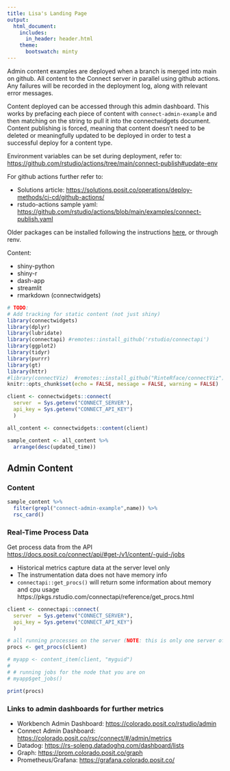 ```yaml
---
title: Lisa's Landing Page
output:
  html_document:
    includes:
      in_header: header.html
    theme:
      bootswatch: minty
---
```


Admin content examples are deployed when a branch is merged into main on github. All content to the Connect server in parallel using github actions. Any failures will be recorded in the deployment log, along with relevant error messages. 
 
Content deployed can be accessed through this admin dashboard. This works by prefacing each piece of content with `connect-admin-example` and then matching on the string to pull it into the connectwidgets document. Content publishing is forced, meaning that content doesn't need to be deleted or meaningfully updated to be deployed in order to test a successful deploy for a content type. 
 
Environment variables can be set during deployment, refer to: <https://github.com/rstudio/actions/tree/main/connect-publish#update-env> 
 
 For github actions further refer to: 
 
- Solutions article: <https://solutions.posit.co/operations/deploy-methods/ci-cd/github-actions/> 
- rstudo-actions sample yaml: <https://github.com/rstudio/actions/blob/main/examples/connect-publish.yaml> 

Older packages can be installed following the instructions [here](https://support.rstudio.com/hc/en-us/articles/219949047-Installing-older-versions-of-packages), or through renv.

Content: 

 - shiny-python 
 - shiny-r
 - dash-app
 - streamlit 
 - rmarkdown (connectwidgets)

```r
# TODO: 
# Add tracking for static content (not just shiny)
library(connectwidgets)
library(dplyr)
library(lubridate)
library(connectapi) #remotes::install_github('rstudio/connectapi')
library(ggplot2)
library(tidyr)
library(purrr)
library(gt)
library(httr)
#library(connectViz)  #remotes::install_github("RinteRface/connectViz")
knitr::opts_chunk$set(echo = FALSE, message = FALSE, warning = FALSE)

```

```r
client <- connectwidgets::connect(
  server  = Sys.getenv("CONNECT_SERVER"),
  api_key = Sys.getenv("CONNECT_API_KEY")
  )

all_content <- connectwidgets::content(client)

sample_content <- all_content %>%
  arrange(desc(updated_time)) 

```


## Admin Content

### Content

```r
sample_content %>%
  filter(grepl("connect-admin-example",name)) %>%
  rsc_card()
```


### Real-Time Process Data

Get process data from the API <https://docs.posit.co/connect/api/#get-/v1/content/-guid-/jobs>

- Historical metrics capture data at the server level only
- The instrumentation data does not have memory info
- `connectapi::get_procs()` will return some information about memory and cpu usage https://pkgs.rstudio.com/connectapi/reference/get_procs.html


```r
client <- connectapi::connect(
  server  = Sys.getenv("CONNECT_SERVER"),
  api_key = Sys.getenv("CONNECT_API_KEY")
  )

# all running processes on the server (NOTE: this is only one server of an HA cluster, with no clear server identifier)
procs <- get_procs(client)

# myapp <- content_item(client, "myguid")
# 
# # running jobs for the node that you are on
# myapp$get_jobs()

print(procs)
```

### Links to admin dashboards for further metrics

- Workbench Admin Dashboard: <https://colorado.posit.co/rstudio/admin>
- Connect Admin Dashboard: <https://colorado.posit.co/rsc/connect/#/admin/metrics>
- Datadog: <https://rs-soleng.datadoghq.com/dashboard/lists> 
- Graph: [https://prom.colorado.posit.co/graph](https://prom.colorado.posit.co/graph "https://prom.colorado.posit.co/graph")
- Prometheus/Grafana: [https://grafana.colorado.posit.co/](https://grafana.colorado.posit.co/ "https://grafana.colorado.posit.co/")

